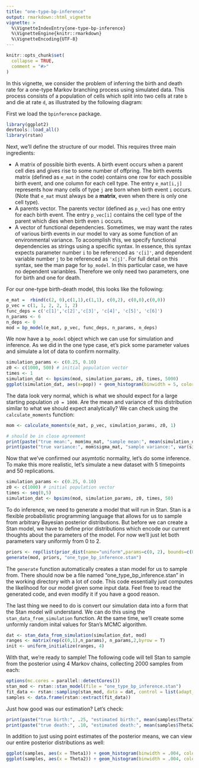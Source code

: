 ```yaml
---
title: "one-type-bp-inference"
output: rmarkdown::html_vignette
vignette: >
  %\VignetteIndexEntry{one-type-bp-inference}
  %\VignetteEngine{knitr::rmarkdown}
  %\VignetteEncoding{UTF-8}
---
```


```r
knitr::opts_chunk$set(
  collapse = TRUE,
  comment = "#>"
)
```

In this vignette, we consider the problem of inferring the birth and death rate for a one-type Markov branching process using simulated data. This process consists of a population of cells which split into two cells at rate `b` and die at rate `d`, as illustrated by the following diagram:

First we load the `bpinference` package.

```r
library(ggplot2)
devtools::load_all()
library(rstan)
```

Next, we'll define the structure of our model. This requires three main ingredients:

* A matrix of possible birth events. A birth event occurs when a parent cell dies and gives rise to some number of offpring. The birth events matrix (defined as `e_mat` in the code) contains one row for each possible birth event, and one column for each cell type. The entry `e_mat[i,j]` represents how many cells of type `j` are born when birth event `i` occurs. (Note that `e_mat` must always be a **matrix**, even when there is only one cell type).
* A parents vector. The parents vector (defined as `p_vec`) has one entry for each birth event. The entry `p_vec[i]` contains the cell type of the parent which dies when birth even `i` occurs.
* A vector of functional dependencies. Sometimes, we may want the rates of various birth events in our model to vary as some function of an environmental variance. To acoomplish this, we specify functional dependencies as strings using a specific syntax. In essence, this syntax expects parameter number `i` to be referenced as `'c[i]'`, and dependent variable number `j` to be referenced as `'x[j]'`. For full detail on this syntax, see the man page for `bp_model`. In this particular case, we have no dependent varianbles. Therefore we only need two parameters, one for birth and one for death. 

For our one-type birth-death model, this looks like the following:

```r
e_mat =  rbind(c(2, 0),c(1,1),c(1,1), c(0,2), c(0,0),c(0,0))
p_vec = c(1, 1, 2, 2, 1, 2)
func_deps = c('c[1]','c[2]','c[3]', 'c[4]', 'c[5]', 'c[6]')
n_params <- 6
n_deps <- 0
mod = bp_model(e_mat, p_vec, func_deps, n_params, n_deps)
```

We now have a `bp_model` object which we can use for simulation and inference. As we did in the one type case, et's pick some parameter values and simulate a lot of data to confirm normality.

```r
simulation_params <- c(0.25, 0.10)
z0 <- c(1000, 500) # initial population vector
times <- 1
simulation_dat <- bpsims(mod, simulation_params, z0, times, 5000)
ggplot(simulation_dat, aes(x=pop)) + geom_histogram(binwidth = 5, color="black",fill="white") 
```

The data look very normal, which is what we should expect for a large starting population `z0 = 1000`. Are the mean and variance of this distribution similar to what we should expect analytically? We can check using the `calculate_moments` function:

```r
mom <- calculate_moments(e_mat, p_vec, simulation_params, z0, 1)

# should be in close agreement
print(paste("true mean:", mom$mu_mat, "sample mean:", mean(simulation_dat$pop), sep=" "))
print(paste("true variance:", mom$sigma_mat, "sample variance:", var(simulation_dat$pop), sep=" "))
```

Now that we've confirmed our asymtotic normality, let's do some inference. To make this more realistic, let's simulate a new dataset with 5 timepoints and 50 replications.

```r
simulation_params <- c(0.25, 0.10)
z0 <- c(1000) # initial population vector
times <- seq(0,5)
simulation_dat <- bpsims(mod, simulation_params, z0, times, 50)
```

To do inference, we need to generate a model that will run in Stan. Stan is a flexible probabilistic programming language that allows for us to sample from arbitrary Bayesian posterior distributions. But before we can create a Stan model, we have to define prior distributions which encode our current thoughts about the parameters of the model. For now we'll just let both parameters vary uniformly from 0 to 2.

```r
priors <- rep(list(prior_dist(name="uniform",params=c(0, 2), bounds=c(0,2))), n_params)
generate(mod, priors, "one_type_bp_inference.stan")
```

The `generate` function automatically creates a stan model for us to sample from. There should now be a file named "one_type_bp_inference.stan" in the working directory with a lot of code. This code essentially just computes the likelihood for our model given some input data. Feel free to read the generated code, and even modify it if you have a good reason.

The last thing we need to do is convert our simulation data into a form that the Stan model will understand. We can do this using the `stan_data_from_simulation` function. At the same time, we'll create some unformly random inital values for Stan's MCMC algorithm.

```r
dat <- stan_data_from_simulation(simulation_dat, mod)
ranges <- matrix(rep(c(0,1),n_params), n_params,2,byrow = T)
init <- uniform_initialize(ranges, 4)
```

With that, we're ready to sample! The following code will tell Stan to sample from the posterior using 4 Markov chains, collecting 2000 samples from each:

```r
options(mc.cores = parallel::detectCores())
stan_mod <- rstan::stan_model(file = "one_type_bp_inference.stan")
fit_data <- rstan::sampling(stan_mod, data = dat, control = list(adapt_delta = 0.95), chains = 4, refresh = 50, init =init, iter=3000,warmup=1000)
samples <- data.frame(rstan::extract(fit_data))
```

Just how good was our estimation? Let's check:

```r
print(paste("true birth:", .25, "estimated birth:", mean(samples$Theta1), sep=" "))
print(paste("true death:", .10, "estimated death:", mean(samples$Theta2), sep=" "))
```

In addition to just using point estimates of the posterior means, we can view our entire posterior distributions as well:

```r
ggplot(samples, aes(x = Theta1)) + geom_histogram(binwidth = .004, color='black', fill='white')
ggplot(samples, aes(x = Theta2)) + geom_histogram(binwidth = .004, color='black', fill='white')
```